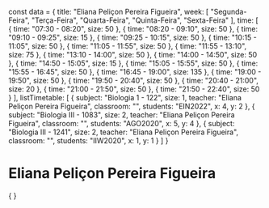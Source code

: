 const data = {
  title: "Eliana Peliçon Pereira Figueira",
  week: [
    "Segunda-Feira",
    "Terça-Feira",
    "Quarta-Feira",
    "Quinta-Feira",
    "Sexta-Feira"
  ],
  time: [
    {
      time: "07:30 - 08:20",
      size: 50
    },
    {
      time: "08:20 - 09:10",
      size: 50
    },
    {
      time: "09:10 - 09:25",
      size: 15
    },
    {
      time: "09:25 - 10:15",
      size: 50
    },
    {
      time: "10:15 - 11:05",
      size: 50
    },
    {
      time: "11:05 - 11:55",
      size: 50
    },
    {
      time: "11:55 - 13:10",
      size: 75
    },
    {
      time: "13:10 - 14:00",
      size: 50
    },
    {
      time: "14:00 - 14:50",
      size: 50
    },
    {
      time: "14:50 - 15:05",
      size: 15
    },
    {
      time: "15:05 - 15:55",
      size: 50
    },
    {
      time: "15:55 - 16:45",
      size: 50
    },
    {
      time: "16:45 - 19:00",
      size: 135
    },
    {
      time: "19:00 - 19:50",
      size: 50
    },
    {
      time: "19:50 - 20:40",
      size: 50
    },
    {
      time: "20:40 - 21:00",
      size: 20
    },
    {
      time: "21:00 - 21:50",
      size: 50
    },
    {
      time: "21:50 - 22:40",
      size: 50
    }
  ],
  listTimetable: [
    {
      subject: "Biologia 1 - 122",
      size: 1,
      teacher: "Eliana Peliçon Pereira Figueira",
      classroom: "",
      students: "EIN2022",
      x: 4,
      y: 2
    },
    {
      subject: "Biologia III - 1083",
      size: 2,
      teacher: "Eliana Peliçon Pereira Figueira",
      classroom: "",
      students: "AGO2020",
      x: 5,
      y: 4
    },
    {
      subject: "Biologia III - 1241",
      size: 2,
      teacher: "Eliana Peliçon Pereira Figueira",
      classroom: "",
      students: "IIW2020",
      x: 1,
      y: 1
    }
  ]
}

# Eliana Peliçon Pereira Figueira

<div>
    {
        <Grid
            title={data.title}
            weekDays={data.week}
            time={data.time}
            listClasses={data.listTimetable}
        />
    }
</div>
